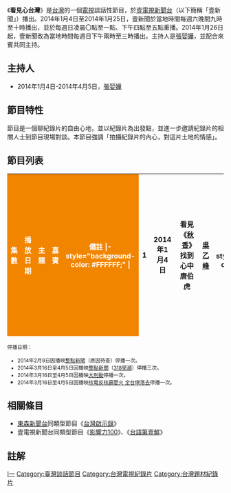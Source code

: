 {{In-progress tvshow}}
{{電視節目信息框
| 颜色       = #C6C9FF
| 名稱       = 看見心台灣
| 原名       = 
| 圖片       = 看見心台灣_Opening.jpg
| 圖片說明   = 《看見心台灣》開場白
| 類型       = 談話性節目
| 演出       = 各集來賓
| 主持       = [[張婯嬅|張婯嬅]]
| 製作人     = [[馬斌|馬斌]]、[[劉孋瑩|劉孋瑩]]
| 執行製作人 = [[楊士儀|楊士儀]]
| 導播       = [[黃心怡|黃心怡]]
| 製作公司   = [[壹電視|壹電視]]
| 國家       = {{ROC-TW}}
| 語言       = [[國語|國語]]（視節目需求）
| 旁白       = 
| 標語       = 歡迎收看壹電視《看見心台灣》，不是「新舊」的「新」，是「內心」的「心」。
| 季數       = 
| 集數       = 
| 每集長     = 1小時（含[[廣告|廣告]]）
| 電視台     = [[壹電視新聞台|壹電視新聞台]]
| 視頻制式   = [[NTSC制式|NTSC]]
| 機位       = 
| 播出國家    = {{TWN}}
| 開始       = 2014年1月4日
| 結束       = 2014年4月5日
| 官方網站   = 
}}
《'''看見心台灣'''》是[[台灣|台灣]]的一個[[電視|電視]]談話性節目，於[[壹電視新聞台|壹電視新聞台]]（以下簡稱「壹新聞」）播出。2014年1月4日至2014年1月25日，壹新聞於當地時間每週六晚間九時至十時播出，並於每週日凌晨〇點至一點、下午四點至五點重播。2014年1月26日起，壹新聞改為當地時間每週日下午兩時至三時播出。主持人是[[張婯嬅|張婯嬅]]，並配合來賓共同主持。

== 主持人 ==
*2014年1月4日-2014年4月5日，[[張婯嬅|張婯嬅]]

== 節目特性 ==
節目是一個聊紀錄片的自由心地，並以紀錄片為出發點，並進一步邀請紀錄片的相關人士到節目現場對談。本節目強調「拍攝紀錄片的內心，對這片土地的情感」。

== 節目列表 ==
{|class="wikitable" style="width:60%"
|-
! style="color:#FFFFFF; background-color: #F28500" width= 2% | 集數
! style="color:#FFFFFF; background-color: #F28500" width= 10% | 播放日期
! style="color:#FFFFFF; background-color: #F28500" width= 21% | 主題
! style="color:#FFFFFF; background-color: #F28500" width= 10% | 嘉賓
! style="color:#FFFFFF; background-color: #F28500" width= 10% | 備註
|- style="background-color: #FFFFFF;" |
|align=center| 1 || 2014年1月4日 || 看見《[[秋香|秋香]]》　找到心中唐伯虎 || [[吳乙峰|吳乙峰]] || 節目開播
|- style="background-color: #FFFFFF;" |
|align=center| 2 || 2014年1月11日 || 看見《[[十二夜_(臺灣電影)|十二夜]]》　流浪動物的悲歌 || [[Raye|Raye]]、[[周宜賢|周宜賢]] ||
|- style="background-color: #FFFFFF;" |
|align=center| 3 || 2014年1月18日 || 看見《[[築巢人|築巢人]]》　揭開自閉症真相 || [[沈可尚|沈可尚]] ||
|- style="background-color: #FFFFFF;" |
|align=center| 4 || 2014年1月26日 || 看見《[[我在台灣我正青春|我在台灣我正青春]]》　勇敢女孩大無畏  [[賴唐鴉|賴唐鴉]]、[[高沁余|高沁余]] ||
|- style="background-color: #FFFFFF;" |
|align=center| 5 || 2014年2月1日 || 看見《[[北海老英雄|北海老英雄]]》　拒絕核作守家園  [[張志宏|張志宏]] || 節目移至週日下午二時首播
|- style="background-color: #FFFFFF;" |
|align=center| 6 || 2014年2月16日 || 看見《[[體驗教育|體驗教育]]》　小謀的冒險治療課 || [[謝智謀|謝智謀]]、[[劉建偉|劉建偉]] || 
|- style="background-color: #FFFFFF;" |
|align=center| 7 || 2014年2月23日 || 看見《[[縱行囝仔|縱行囝仔]]》　勇敢向日葵少女 || [[陳惠美|陳惠美]]、[[權國瑋|權國瑋]] || 
|- style="background-color: #FFFFFF;" |
|align=center| 8 || 2014年3月2日 || 原諒與放下《[[起點_(電影)|起點]]》　孩子被殺　悲恨難忍 || [[李家驊|李家驊]] || 
|- style="background-color: #FFFFFF;" |
|align=center| 9 || 2014年3月9日 || 看見《[[不能戳的祕密|不能戳的祕密]]》　對抗政府　找出真相 || [[李惠仁_(導演)|李惠仁]] || 
|- style="background-color: #FFFFFF;" |
|align=center| 10 || 2014年4月6日 || 看見《[[媽祖降臨|媽祖降臨]]》　大甲媽的神蹟？ || [[鄭銘坤|鄭銘坤]] || 
|- style="background-color: #FFFFFF;" |
|align=center| 11 || 2014年4月20日 || 看見《[[媽祖迺台灣|媽祖迺台灣]]》　熱血男兒遶境紀錄 || [[任賢齊|任賢齊]] || 
|}

<small>停播日期：
*2014年2月9日因播映[[整點新聞|整點新聞]]（原因待查）停播一次。
*2014年3月16日至4月5日因播映[[整點新聞|整點新聞]]（[[318學潮|318學潮]]）停播三次。
*2014年3月16日至4月5日因播映[[大刑動|大刑動]]停播一次。
*2014年3月16日至4月5日因播映[[核四公投|核電反核霹靂火 全台燎落去]]停播一次。</small>

== 相關條目 ==
* [[東森新聞台|東森新聞台]]同類型節目《[[台灣啟示錄_(東森)|台灣啟示錄]]》
* 壹電視新聞台同類型節目《[[影響力100|影響力100]]》、《[[台語第壹鮮|台語第壹鮮]]》

== 註解 ==
{{reflist}}

{{電視節目的變遷|
|電視台={{flagicon|ROC}}壹電視新聞台
|播放檔次=星期六21:00－22:00
|節目名稱=看見心台灣<br />（2014.01.04 - 2014.01.25）
|2節目名稱=
|上一節目=[[台客狂饗曲|台客狂饗曲]]（21:00 - 21:30）<br />（2013年9月25日 - 2013年12月28日）<hr/> [[台灣壹百種味道|台灣壹百種味道]]（21:30 - 22:00）<br />（2013年9月25日 - 2013年12月28日）
|下一節目=[[大刑動|大刑動]]<br />（2014年1月26日 - 至今）
|2下一節目=
}}

{{電視節目的變遷|
|電視台={{flagicon|ROC}}壹電視新聞台
|播放檔次=星期日14:00－15:00
|節目名稱=看見心台灣<br />（2014.02.02 - 2014.04.05）<br />
|上一節目=[[娛樂壹級棒|娛樂壹級棒]]<br />（2013年8月4日 - 2014年2月1日）
|下一節目=|
}}

{{壹電視自製節目}}

[[Category:壹電視節目|I一]]
[[Category:臺灣談話節目|Category:臺灣談話節目]]
[[Category:台灣電視紀錄片|Category:台灣電視紀錄片]]
[[Category:台灣題材紀錄片|Category:台灣題材紀錄片]]